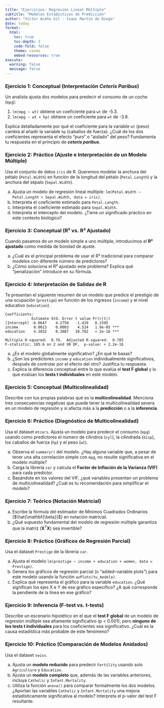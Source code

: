```yaml
---
title: "Ejercicios: Regresión Lineal Múltiple"
subtitle: "Modelos Estadísticos de Predicción"
author: "Víctor Aceña Gil - Isaac Martín de Diego"
date: today
format: 
  html:
    toc: true
    toc-depth: 3
    code-fold: false
    theme: cosmo
    embed-resources: true
execute:
  warning: false
  message: false
---
```


### Ejercicio 1: Conceptual (Interpretación *Ceteris Paribus*)

Un analista ajusta dos modelos para predecir el consumo de un coche (`mpg`):

1.  `lm(mpg ~ wt)` obtiene un coeficiente para `wt` de -5.3.
2.  `lm(mpg ~ wt + hp)` obtiene un coeficiente para `wt` de -3.8.

Explica detalladamente por qué el coeficiente para la variable `wt` (peso) cambia al añadir la variable `hp` (caballos de fuerza). ¿Cuál de los dos coeficientes representa el efecto "puro" o "aislado" del peso? Fundamenta tu respuesta en el principio de ***ceteris paribus***.



### Ejercicio 2: Práctico (Ajuste e Interpretación de un Modelo Múltiple)

Usa el conjunto de datos `iris` de R. Queremos modelar la anchura del pétalo (`Petal.Width`) en función de la longitud del pétalo (`Petal.Length`) y la anchura del sépalo (`Sepal.Width`).

  a) Ajusta un modelo de regresión lineal múltiple: `lm(Petal.Width ~ Petal.Length + Sepal.Width, data = iris)`.
  b) Interpreta el coeficiente estimado para `Petal.Length`.
  c) Interpreta el coeficiente estimado para `Sepal.Width`.
  d) Interpreta el intercepto del modelo. ¿Tiene un significado práctico en este contexto biológico?



### Ejercicio 3: Conceptual (R² vs. R² Ajustado)

Cuando pasamos de un modelo simple a uno múltiple, introducimos el **R² ajustado** como medida de bondad de ajuste.

  a) ¿Cuál es el principal problema de usar el R² tradicional para comparar modelos con diferente número de predictores?
  b) ¿Cómo soluciona el R² ajustado este problema? Explica qué "penalización" introduce en su fórmula.



### Ejercicio 4: Interpretación de Salidas de R

Te presentan el siguiente resumen de un modelo que predice el prestigio de una ocupación (`prestige`) en función de los ingresos (`income`) y el nivel educativo (`education`).

```
Coefficients:
            Estimate Std. Error t value Pr(>|t|)    
(Intercept) -6.0647    4.2750   -1.419   0.1595    
income       0.0013    0.0003    4.524   1.9e-05 ***
education    4.1832    0.3887   10.762   < 2e-16 ***

Multiple R-squared:  0.79,	Adjusted R-squared:  0.785 
F-statistic: 185.6 on 2 and 99 DF,  p-value: < 2.2e-16
```

  a) ¿Es el modelo globalmente significativo? ¿En qué te basas?
  b) ¿Son los predictores `income` y `education` individualmente significativos, después de controlar por el efecto del otro? Justifica tu respuesta.
  c) Explica la diferencia conceptual entre lo que evalúa el **test F global** y lo que evalúan los **tests t individuales** en este modelo.



### Ejercicio 5: Conceptual (Multicolinealidad)

Describe con tus propias palabras qué es la **multicolinealidad**. Menciona tres consecuencias negativas que puede tener la multicolinealidad severa en un modelo de regresión y si afecta más a la **predicción** o a la **inferencia**.



### Ejercicio 6: Práctico (Diagnóstico de Multicolinealidad)

Usa el dataset `mtcars`. Ajusta un modelo para predecir el consumo (`mpg`) usando como predictores el número de cilindros (`cyl`), la cilindrada (`disp`), los caballos de fuerza (`hp`) y el peso (`wt`).

  a) Observa el `summary()` del modelo. ¿Hay alguna variable que, a pesar de tener una alta correlación simple con `mpg`, no resulte significativa en el modelo múltiple?
  b) Carga la librería `car` y calcula el **Factor de Inflación de la Varianza (VIF)** para cada predictor.
  c) Basándote en los valores del VIF, ¿qué variables presentan un problema de multicolinealidad? ¿Cuál es tu recomendación para simplificar el modelo?



### Ejercicio 7: Teórico (Notación Matricial)

  a) Escribe la fórmula del estimador de Mínimos Cuadrados Ordinarios ($\hat{\mathbf{\beta}}$) en notación matricial.
  b) ¿Qué supuesto fundamental del modelo de regresión múltiple garantiza que la matriz $(\mathbf{X}^T\mathbf{X})$ sea invertible?



### Ejercicio 8: Práctico (Gráficos de Regresión Parcial)

Usa el dataset `Prestige` de la librería `car`.

  a) Ajusta el modelo `lm(prestige ~ income + education + women, data = Prestige)`.
  b) Genera los gráficos de regresión parcial (o "added-variable plots") para este modelo usando la función `avPlots(tu_modelo)`.
  c) Explica qué representa el gráfico para la variable `education`. ¿Qué significan los ejes X e Y de ese gráfico específico? ¿A qué corresponde la pendiente de la línea en ese gráfico?



### Ejercicio 9: Inferencia (F-test vs. t-tests)

Describe un escenario hipotético en el que el **test F global** de un modelo de regresión múltiple sea altamente significativo (p \< 0.001), pero **ninguno de los tests t individuales** para los coeficientes sea significativo. ¿Cuál es la causa estadística más probable de este fenómeno?



### Ejercicio 10: Práctico (Comparación de Modelos Anidados)

Usa el dataset `swiss`.

  a) Ajusta un **modelo reducido** para predecir `Fertility` usando solo `Agriculture` y `Education`.
  b) Ajusta un **modelo completo** que, además de las variables anteriores, incluya `Catholic` y `Infant.Mortality`.
  c) Utiliza la función `anova()` para comparar formalmente los dos modelos. ¿Aportan las variables `Catholic` y `Infant.Mortality` una mejora estadísticamente significativa al modelo? Interpreta el p-valor del test F resultante.